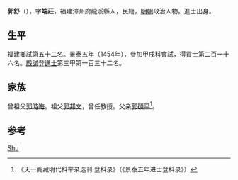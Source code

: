 {{Otheruses|other=名为郭舒的其他人物|郭舒}}

'''郭舒'''（{{bd|1433年||？}}），字'''端莊'''，福建漳州府龍溪縣人，民籍，[[明朝|明朝]]政治人物。進士出身。

== 生平 ==
福建鄉試第五十二名。[[景泰|景泰]]五年（1454年），參加甲戌科[[會試|會試]]，得[[貢士|貢士]]第二百一十六名。[[殿試|殿試]]登[[進士|進士]]第三甲第一百三十二名。

== 家族 ==
曾祖父[[郭時晦|郭時晦]]。祖父[[郭邦文|郭邦文]]，曾任教授。父亲[[郭碩平|郭碩平]]<ref>《天一阁藏明代科举录选刊·登科录》（《景泰五年进士登科录》）</ref>。

== 参考 ==
{{reflist}}

{{景泰五年甲戌科殿試金榜}}

{{Authority control}}

{{DEFAULTSORT:Guo郭}}
[[Category:郭姓|Shu]]